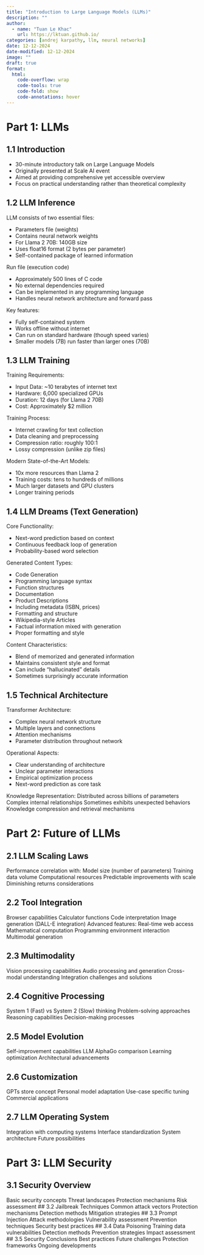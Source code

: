 ---
title: "Introduction to Large Language Models (LLMs)"
description: ""
author:
  - name: "Tuan Le Khac"
    url: https://lktuan.github.io/
categories: [andrej karpathy, llm, neural networks] 
date: 12-12-2024
date-modified: 12-12-2024
image: ""
draft: true
format:
  html:
    code-overflow: wrap
    code-tools: true
    code-fold: show
    code-annotations: hover
---



# Part 1: LLMs

## 1.1 Introduction

- 30-minute introductory talk on Large Language Models
- Originally presented at Scale AI event
- Aimed at providing comprehensive yet accessible overview
- Focus on practical understanding rather than theoretical complexity

## 1.2 LLM Inference

LLM consists of two essential files:

- Parameters file (weights)
- Contains neural network weights
- For Llama 2 70B: 140GB size
- Uses float16 format (2 bytes per parameter)
- Self-contained package of learned information

Run file (execution code)

- Approximately 500 lines of C code
- No external dependencies required
- Can be implemented in any programming language
- Handles neural network architecture and forward pass

Key features:

- Fully self-contained system
- Works offline without internet
- Can run on standard hardware (though speed varies)
- Smaller models (7B) run faster than larger ones (70B)

## 1.3 LLM Training

Training Requirements:

- Input Data: ~10 terabytes of internet text
- Hardware: 6,000 specialized GPUs
- Duration: 12 days (for Llama 2 70B)
- Cost: Approximately $2 million

Training Process:

- Internet crawling for text collection
- Data cleaning and preprocessing
- Compression ratio: roughly 100:1
- Lossy compression (unlike zip files)

Modern State-of-the-Art Models:

- 10x more resources than Llama 2
- Training costs: tens to hundreds of millions
- Much larger datasets and GPU clusters
- Longer training periods

## 1.4 LLM Dreams (Text Generation)

Core Functionality:

- Next-word prediction based on context
- Continuous feedback loop of generation
- Probability-based word selection

Generated Content Types:

- Code Generation
- Programming language syntax
- Function structures
- Documentation
- Product Descriptions
- Including metadata (ISBN, prices)
- Formatting and structure
- Wikipedia-style Articles
- Factual information mixed with generation
- Proper formatting and style

Content Characteristics:

- Blend of memorized and generated information
- Maintains consistent style and format
- Can include "hallucinated" details
- Sometimes surprisingly accurate information

## 1.5 Technical Architecture

Transformer Architecture:

- Complex neural network structure
- Multiple layers and connections
- Attention mechanisms
- Parameter distribution throughout network

Operational Aspects:

- Clear understanding of architecture
- Unclear parameter interactions
- Empirical optimization process
- Next-word prediction as core task

Knowledge Representation:
Distributed across billions of parameters
Complex internal relationships
Sometimes exhibits unexpected behaviors
Knowledge compression and retrieval mechanisms

# Part 2: Future of LLMs

## 2.1 LLM Scaling Laws
Performance correlation with:
Model size (number of parameters)
Training data volume
Computational resources
Predictable improvements with scale
Diminishing returns considerations

## 2.2 Tool Integration
Browser capabilities
Calculator functions
Code interpretation
Image generation (DALL-E integration)
Advanced features:
Real-time web access
Mathematical computation
Programming environment interaction
Multimodal generation

## 2.3 Multimodality
Vision processing capabilities
Audio processing and generation
Cross-modal understanding
Integration challenges and solutions

## 2.4 Cognitive Processing
System 1 (Fast) vs System 2 (Slow) thinking
Problem-solving approaches
Reasoning capabilities
Decision-making processes

## 2.5 Model Evolution
Self-improvement capabilities
LLM AlphaGo comparison
Learning optimization
Architectural advancements

## 2.6 Customization
GPTs store concept
Personal model adaptation
Use-case specific tuning
Commercial applications

## 2.7 LLM Operating System
Integration with computing systems
Interface standardization
System architecture
Future possibilities

# Part 3: LLM Security

## 3.1 Security Overview
Basic security concepts
Threat landscapes
Protection mechanisms
Risk assessment
## 3.2 Jailbreak Techniques
Common attack vectors
Protection mechanisms
Detection methods
Mitigation strategies
## 3.3 Prompt Injection
Attack methodologies
Vulnerability assessment
Prevention techniques
Security best practices
## 3.4 Data Poisoning
Training data vulnerabilities
Detection methods
Prevention strategies
Impact assessment
## 3.5 Security Conclusions
Best practices
Future challenges
Protection frameworks
Ongoing developments